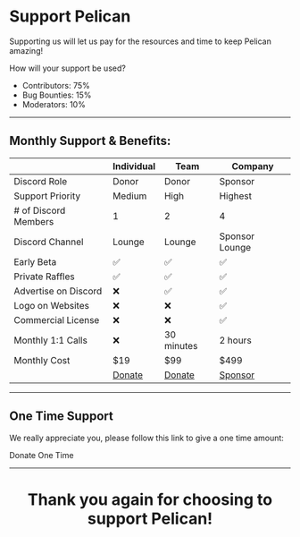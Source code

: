 
# Support Pelican

Supporting us will let us pay for the resources and time to keep Pelican amazing!

How will your support be used?

* Contributors: 75%
* Bug Bounties: 15%
* Moderators: 10%

<hr />

## Monthly Support & Benefits:

|                      | Individual | Team       | Company        |
|----------------------|------------|------------|----------------|
| Discord Role         | Donor      | Donor      | Sponsor        |
| Support Priority     | Medium     | High       | Highest        |
| # of Discord Members | 1          | 2          | 4              |
| Discord Channel      | Lounge     | Lounge     | Sponsor Lounge |
| Early Beta           | ✅          | ✅          | ✅              |
| Private Raffles      | ✅          | ✅          | ✅              |
| Advertise on Discord | ❌          | ✅          | ✅              |
| Logo on Websites     | ❌          | ❌          | ✅              |
| Commercial License   | ❌          | ❌          | ✅              |
| Monthly 1:1 Calls    | ❌          | 30 minutes | 2 hours        |
| Monthly Cost         | $19        | $99        | $499           |
| | <a class="button button--primary text-xl" href="https://buy.stripe.com/14kaHXc0Q9b9372eUU">Donate</a> | <a class="button button--primary text-xl" href="https://buy.stripe.com/8wMcQ5fd2731azu5km">Donate</a> | <a class="button button--primary text-xl" href="https://buy.stripe.com/14kaHXc0Q9b9372eUU">Sponsor</a> |

<!-- NOTE: format the above table using: https://www.tablesgenerator.com/markdown_tables -->

<hr />

## One Time Support

We really appreciate you, please follow this link to give a one time amount:

<Link
    className="button button--primary text-base"
    to="https://github.com/sponsors/pelican-dev?frequency=one-time"
>Donate One Time</Link>

<hr />

<center><h1>Thank you again for choosing to support Pelican!</h1></center>